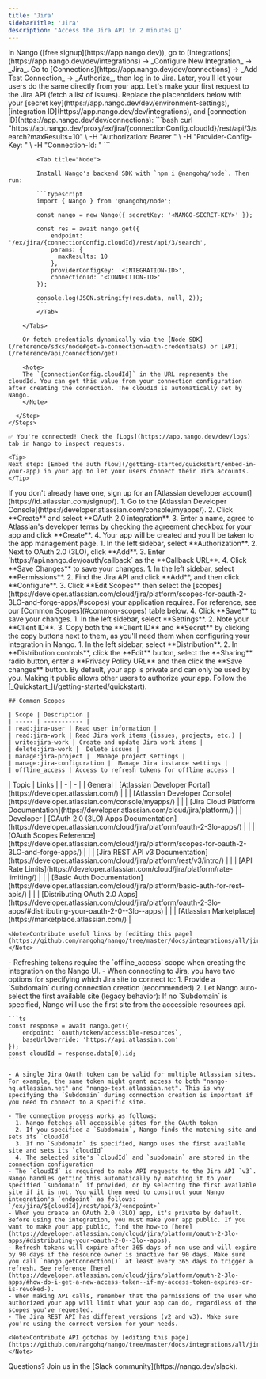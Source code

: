 ```yaml
---
title: 'Jira'
sidebarTitle: 'Jira'
description: 'Access the Jira API in 2 minutes 💨'
---
```



<StatusWidget service="jira" />

<Tabs>
  <Tab title="🚀 Quickstart">
    <Steps>
      <Step title="Create an integration">
        In Nango ([free signup](https://app.nango.dev)), go to [Integrations](https://app.nango.dev/dev/integrations) -> _Configure New Integration_ -> _Jira_.
      </Step>
      <Step title="Authorize Jira">
        Go to [Connections](https://app.nango.dev/dev/connections) -> _Add Test Connection_ -> _Authorize_, then log in to Jira. Later, you'll let your users do the same directly from your app.
      </Step>
      <Step title="Call the Jira API">
        Let's make your first request to the Jira API (fetch a list of issues). Replace the placeholders below with your [secret key](https://app.nango.dev/dev/environment-settings), [integration ID](https://app.nango.dev/dev/integrations), and [connection ID](https://app.nango.dev/dev/connections):
        <Tabs>
            <Tab title="cURL">
                ```bash
                curl "https://api.nango.dev/proxy/ex/jira/{connectionConfig.cloudId}/rest/api/3/search?maxResults=10" \
                  -H "Authorization: Bearer <NANGO-SECRET-KEY>" \
                  -H "Provider-Config-Key: <INTEGRATION-ID>" \
                  -H "Connection-Id: <CONNECTION-ID>"
                ```
            </Tab>

            <Tab title="Node">

            Install Nango's backend SDK with `npm i @nangohq/node`. Then run:

            ```typescript
            import { Nango } from '@nangohq/node';

            const nango = new Nango({ secretKey: '<NANGO-SECRET-KEY>' });

            const res = await nango.get({
                endpoint: '/ex/jira/{connectionConfig.cloudId}/rest/api/3/search',
                params: {
                  maxResults: 10
                },
                providerConfigKey: '<INTEGRATION-ID>',
                connectionId: '<CONNECTION-ID>'
            });

            console.log(JSON.stringify(res.data, null, 2));
            ```
            </Tab>

        </Tabs>

        Or fetch credentials dynamically via the [Node SDK](/reference/sdks/node#get-a-connection-with-credentials) or [API](/reference/api/connection/get).

        <Note>
        The `{connectionConfig.cloudId}` in the URL represents the cloudId. You can get this value from your connection configuration after creating the connection. The cloudId is automatically set by Nango.
        </Note>

      </Step>
    </Steps>

    ✅ You're connected! Check the [Logs](https://app.nango.dev/dev/logs) tab in Nango to inspect requests.

    <Tip>
    Next step: [Embed the auth flow](/getting-started/quickstart/embed-in-your-app) in your app to let your users connect their Jira accounts.
    </Tip>
  </Tab>
  <Tab title="🧑‍💻 OAuth app setup">
    <Steps>
      <Step title="Create an Atlassian developer account">
        If you don't already have one, sign up for an [Atlassian developer account](https://id.atlassian.com/signup/).
      </Step>
      <Step title="Create a new OAuth 2.0 (3LO) app">
        1. Go to the [Atlassian Developer Console](https://developer.atlassian.com/console/myapps/).
        2. Click **Create** and select **OAuth 2.0 integration**.
        3. Enter a name, agree to Atlassian's developer terms by checking the agreement checkbox for your app and click **Create**.
        4. Your app will be created and you'll be taken to the app management page.
      </Step>
      <Step title="Configure OAuth 2.0 (3LO)">
        1. In the left sidebar, select **Authorization**.
        2. Next to OAuth 2.0 (3LO), click **Add**.
        3. Enter `https://api.nango.dev/oauth/callback` as the **Callback URL**.
        4. Click **Save Changes** to save your changes.
      </Step>
      <Step title="Add API permissions">
        1. In the left sidebar, select **Permissions**.
        2. Find the Jira API and click **Add**, and then click **Configure**.
        3. Click **Edit Scopes** then select the [scopes](https://developer.atlassian.com/cloud/jira/platform/scopes-for-oauth-2-3LO-and-forge-apps/#scopes) your application requires. For reference, see our [Common Scopes](#common-scopes) table below.
        4. Click **Save** to save your changes.
      </Step>
      <Step title="Obtain your client credentials">
        1. In the left sidebar, select **Settings**.
        2. Note your **Client ID**.
        3. Copy both the **Client ID** and **Secret** by clicking the copy buttons next to them, as you'll need them when configuring your integration in Nango.
      </Step>
      <Step title="Make your app available to users">
        1. In the left sidebar, select **Distribution**.
        2. In **Distribution controls**, click the **Edit** button, select the **Sharing** radio button, enter a **Privacy Policy URL** and then click the **Save changes** button.
       <Note>By default, your app is private and can only be used by you. Making it public allows other users to authorize your app.</Note>
      </Step>
      <Step title="Next">
        Follow the [_Quickstart_](/getting-started/quickstart).
      </Step>
    </Steps>

    ## Common Scopes

    | Scope | Description |
    | ----- | ----------- |
    | read:jira-user | Read user information |
    | read:jira-work | Read Jira work items (issues, projects, etc.) |
    | write:jira-work | Create and update Jira work items |
    | delete:jira-work |  Delete issues |
    | manage:jira-project |  Manage project settings |
    | manage:jira-configuration |  Manage Jira instance settings |
    | offline_access | Access to refresh tokens for offline access |

  </Tab>
  <Tab title="🔗 Useful links">
    | Topic | Links |
    | - | - |
    | General | [Atlassian Developer Portal](https://developer.atlassian.com/) |
    | | [Atlassian Developer Console](https://developer.atlassian.com/console/myapps/) |
    | | [Jira Cloud Platform Documentation](https://developer.atlassian.com/cloud/jira/platform/) |
    | Developer | [OAuth 2.0 (3LO) Apps Documentation](https://developer.atlassian.com/cloud/jira/platform/oauth-2-3lo-apps/) |
    | | [OAuth Scopes Reference](https://developer.atlassian.com/cloud/jira/platform/scopes-for-oauth-2-3LO-and-forge-apps/) |
    | | [Jira REST API v3 Documentation](https://developer.atlassian.com/cloud/jira/platform/rest/v3/intro/) |
    | | [API Rate Limits](https://developer.atlassian.com/cloud/jira/platform/rate-limiting/) |
    | | [Basic Auth Documentation](https://developer.atlassian.com/cloud/jira/platform/basic-auth-for-rest-apis/) |
    | | [Distributing OAuth 2.0 Apps](https://developer.atlassian.com/cloud/jira/platform/oauth-2-3lo-apps/#distributing-your-oauth-2-0--3lo--apps) |
    | | [Atlassian Marketplace](https://marketplace.atlassian.com/) |

    <Note>Contribute useful links by [editing this page](https://github.com/nangohq/nango/tree/master/docs/integrations/all/jira.mdx)</Note>
  </Tab>
  <Tab title="🚨 API gotchas">
    - Refreshing tokens require the `offline_access` scope when creating the integration on the Nango UI.
    - When connecting to Jira, you have two options for specifying which Jira site to connect to:
      1. Provide a `Subdomain` during connection creation (recommended)
      2. Let Nango auto-select the first available site (legacy behavior): If no `Subdomain` is specified, Nango will use the first site from the accessible resources api.

    ```ts
    const response = await nango.get({
        endpoint: `oauth/token/accessible-resources`,
        baseUrlOverride: 'https://api.atlassian.com'
    });
    const cloudId = response.data[0].id;
    ```

    - A single Jira OAuth token can be valid for multiple Atlassian sites. For example, the same token might grant access to both "nango-hq.atlassian.net" and "nango-test.atlassian.net". This is why specifying the `Subdomain` during connection creation is important if you need to connect to a specific site.

    - The connection process works as follows:
      1. Nango fetches all accessible sites for the OAuth token
      2. If you specified a `Subdomain`, Nango finds the matching site and sets its `cloudId`
      3. If no `Subdomain` is specified, Nango uses the first available site and sets its `cloudId`
      4. The selected site's `cloudId` and `subdomain` are stored in the connection configuration
    - The `cloudId` is required to make API requests to the Jira API `v3`. Nango handles getting this automatically by matching it to your specified `subdomain` if provided, or by selecting the first available site if it is not. You will then need to construct your Nango integration's `endpoint` as follows: `/ex/jira/${cloudId}/rest/api/3/<endpoint>`
    - When you create an OAuth 2.0 (3LO) app, it's private by default. Before using the integration, you must make your app public. If you want to make your app public, find the how-to [here](https://developer.atlassian.com/cloud/jira/platform/oauth-2-3lo-apps/#distributing-your-oauth-2-0--3lo--apps).
    - Refresh tokens will expire after 365 days of non use and will expire by 90 days if the resource owner is inactive for 90 days. Make sure you call `nango.getConnection()` at least every 365 days to trigger a refresh. See reference [here](https://developer.atlassian.com/cloud/jira/platform/oauth-2-3lo-apps/#how-do-i-get-a-new-access-token--if-my-access-token-expires-or-is-revoked-).
    - When making API calls, remember that the permissions of the user who authorized your app will limit what your app can do, regardless of the scopes you've requested.
    - The Jira REST API has different versions (v2 and v3). Make sure you're using the correct version for your needs.

    <Note>Contribute API gotchas by [editing this page](https://github.com/nangohq/nango/tree/master/docs/integrations/all/jira.mdx)</Note>
  </Tab>
</Tabs>

<Info>
    Questions? Join us in the [Slack community](https://nango.dev/slack).
</Info>
